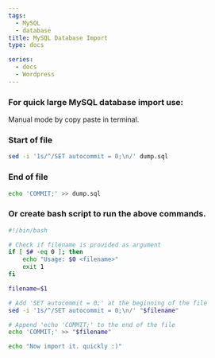 ```yaml
---
tags:
  - MySQL
  - database
title: MySQL Database Import
type: docs

series:
  - docs
  - Wordpress
---
```


### For quick large MySQL database import use:

Manual mode by copy paste in terminal.

### Start of file

```bash copy
sed -i '1s/^/SET autocommit = 0;\n/' dump.sql
```
### End of file

```bash copy
echo 'COMMIT;' >> dump.sql

```

### Or create bash script to run the above commands.

```bash copy
#!/bin/bash

# Check if filename is provided as argument
if [ $# -eq 0 ]; then
    echo "Usage: $0 <filename>"
    exit 1
fi

filename=$1

# Add 'SET autocommit = 0;' at the beginning of the file
sed -i '1s/^/SET autocommit = 0;\n/' "$filename"

# Append 'echo 'COMMIT;' to the end of the file
echo 'COMMIT;' >> "$filename"

echo "Now import it. quickly :)"

```
